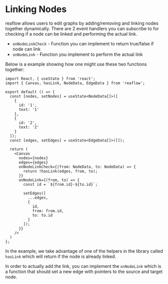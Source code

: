 
<Meta title="Docs/Getting Started/Linking Nodes" />

# Linking Nodes
reaflow allows users to edit graphs by adding/removing and
linking nodes together dynamically. There are 2 event handlers
you can subscribe to for checking if a node can be linked
and performing the actual link.

- `onNodeLinkCheck` - Function you can implement to return true/false if node can link
- `onNodeLink` - Function you implement to perform the actual link

Below is a example showing how one might use these two functions together:

```tsx
import React, { useState } from 'react';
import { Canvas, hasLink, NodeData, EdgeData } from 'reaflow';

export default () => {
  const [nodes, setNodes] = useState<NodeData[]>([
    {
      id: '1',
      text: '1'
    },
    {
      id: '2',
      text: '2'
    }
  ]);
  const [edges, setEdges] = useState<EdgeData[]>([]);

  return (
    <Canvas
      nodes={nodes}
      edges={edges}
      onNodeLinkCheck={(from: NodeData, to: NodeData) => {
        return !hasLink(edges, from, to);
      }}
      onNodeLink={(from, to) => {
        const id = `${from.id}-${to.id}`;

        setEdges([
          ...edges,
          {
            id,
            from: from.id,
            to: to.id
          }
        ]);
      }}
    />
  )
};
```

In the example, we take advantage of one of the
helpers in the library called `hasLink` which will
return if the node is already linked.

In order to actually add the link, you can
implement the `onNodeLink` which is a function
that should set a new edge with pointers to the
source and target node.
